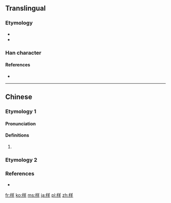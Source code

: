 ==Translingual==
{{stroke order|type=animate}}
{{stroke order|strokes=10}}
{{ja-forms|[[様]]|样|[[樣]]}}

===Etymology===
* {{Han compound |ls=psc
 |木 |c1=s |t1=wood
 |羊 |c2=p
}}
* {{Han simp|樣|f=永|t=&nbsp;}}

===Han character===
{{Han char|rn=75|rad=木|as=06|sn=10|four=|canj=DTQ|ids=⿰木羊}}

====References====
* {{Han ref|kx=0524.030|dkj=14742|hdz=21207.020|uh=6837}}

----

==Chinese==
===Etymology 1===
{{zh-forms}}

====Pronunciation====
{{zh-pron|m=yáng|cat=n}}

====Definitions====
{{zh-hanzi}}

# {{rfdef|lang=zh}}

===Etymology 2===
{{zh-see|樣}}

===References===
* {{R:twedu|C05085}}

[[fr:样]]
[[ko:样]]
[[ms:样]]
[[ja:样]]
[[pl:样]]
[[zh:样]]